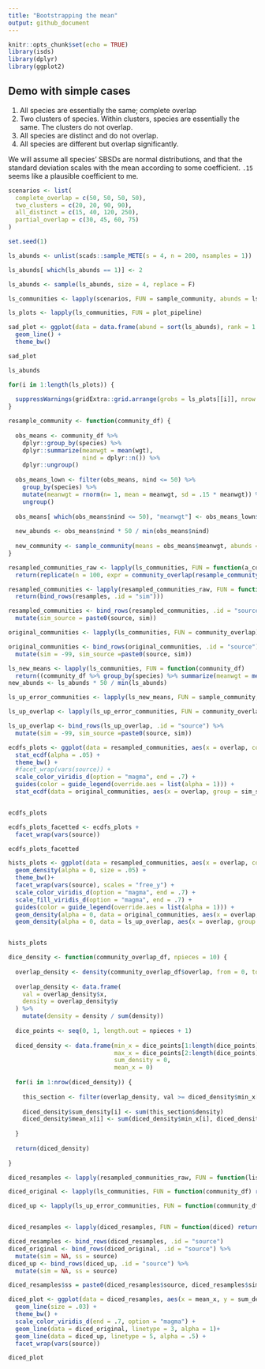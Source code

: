 ```yaml
---
title: "Bootstrapping the mean"
output: github_document
---
```


```r
knitr::opts_chunk$set(echo = TRUE)
library(isds)
library(dplyr)
library(ggplot2)
```

## Demo with simple cases

1. All species are essentially the same; complete overlap
2. Two clusters of species. Within clusters, species are essentially the same. The clusters do not overlap.
3. All species are distinct and do not overlap.
4. All species are different but overlap significantly.

We will assume all species' SBSDs are normal distributions, and that the standard deviation scales with the mean according to some coefficient. `.15` seems like a plausible coefficient to me. 

```r

scenarios <- list(
  complete_overlap = c(50, 50, 50, 50),
  two_clusters = c(20, 20, 90, 90),
  all_distinct = c(15, 40, 120, 250),
  partial_overlap = c(30, 45, 60, 75)
)

set.seed(1)

ls_abunds <- unlist(scads::sample_METE(s = 4, n = 200, nsamples = 1))

ls_abunds[ which(ls_abunds == 1)] <- 2

ls_abunds <- sample(ls_abunds, size = 4, replace = F)

ls_communities <- lapply(scenarios, FUN = sample_community, abunds = ls_abunds)

ls_plots <- lapply(ls_communities, FUN = plot_pipeline)
```


```r

sad_plot <- ggplot(data = data.frame(abund = sort(ls_abunds), rank = 1:4), aes(x = rank, y = abund)) +
  geom_line() +
  theme_bw()

sad_plot

ls_abunds
```

```r
for(i in 1:length(ls_plots)) {
  
  suppressWarnings(gridExtra::grid.arrange(grobs = ls_plots[[i]], nrow = 1, top = grid::textGrob(paste0(names(scenarios)[i], " + logseries SAD"),gp=grid::gpar(fontsize=12))))
}
```

```r

resample_community <- function(community_df) {
  
  obs_means <- community_df %>%
    dplyr::group_by(species) %>%
    dplyr::summarize(meanwgt = mean(wgt),
                     nind = dplyr::n()) %>%
    dplyr::ungroup()
  
  obs_means_lown <- filter(obs_means, nind <= 50) %>%
    group_by(species) %>%
    mutate(meanwgt = rnorm(n= 1, mean = meanwgt, sd = .15 * meanwgt)) %>%
    ungroup()
  
  obs_means[ which(obs_means$nind <= 50), "meanwgt"] <- obs_means_lown$meanwgt
  
  new_abunds <- obs_means$nind * 50 / min(obs_means$nind)
  
  new_community <- sample_community(means = obs_means$meanwgt, abunds = new_abunds)
}

```

```r

resampled_communities_raw <- lapply(ls_communities, FUN = function(a_community) 
  return(replicate(n = 100, expr = community_overlap(resample_community(a_community)), simplify = F)))

resampled_communities <- lapply(resampled_communities_raw, FUN = function(resamples)
  return(bind_rows(resamples, .id = "sim")))

resampled_communities <- bind_rows(resampled_communities, .id = "source") %>%
  mutate(sim_source = paste0(source, sim))

original_communities <- lapply(ls_communities, FUN = community_overlap)

original_communities <- bind_rows(original_communities, .id = "source") %>%
  mutate(sim = -99, sim_source =paste0(source, sim))

ls_new_means <- lapply(ls_communities, FUN = function(community_df) 
  return((community_df %>% group_by(species) %>% summarize(meanwgt = mean(wgt)) %>% ungroup())$meanwgt))
new_abunds <- ls_abunds * 50 / min(ls_abunds)

ls_up_error_communities <- lapply(ls_new_means, FUN = sample_community, abunds = new_abunds)

ls_up_overlap <- lapply(ls_up_error_communities, FUN = community_overlap) 

ls_up_overlap <- bind_rows(ls_up_overlap, .id = "source") %>%
  mutate(sim = -99, sim_source =paste0(source, sim))

```

```r

ecdfs_plots <- ggplot(data = resampled_communities, aes(x = overlap, color = source, group = sim_source)) +
  stat_ecdf(alpha = .05) +
  theme_bw() +
  #facet_wrap(vars(source)) +
  scale_color_viridis_d(option = "magma", end = .7) +
  guides(color = guide_legend(override.aes = list(alpha = 1))) +
  stat_ecdf(data = original_communities, aes(x = overlap, group = sim_source), alpha = 1, linetype = 2)


ecdfs_plots

ecdfs_plots_facetted <- ecdfs_plots +
  facet_wrap(vars(source))

ecdfs_plots_facetted
```


```r

hists_plots <- ggplot(data = resampled_communities, aes(x = overlap, color = source, fill = source, group = sim_source)) +
  geom_density(alpha = 0, size = .05) +
  theme_bw()+
  facet_wrap(vars(source), scales = "free_y") +
  scale_color_viridis_d(option = "magma", end = .7) +
  scale_fill_viridis_d(option = "magma", end = .7) +
  guides(color = guide_legend(override.aes = list(alpha = 1))) +
  geom_density(alpha = 0, data = original_communities, aes(x = overlap, group = sim_source), linetype = 2) +
  geom_density(alpha = 0, data = ls_up_overlap, aes(x = overlap, group = sim_source), linetype = 5)


hists_plots

```
```r

dice_density <- function(community_overlap_df, npieces = 10) {
  
  overlap_density <- density(community_overlap_df$overlap, from = 0, to = 1)
  
  overlap_density <- data.frame(
    val = overlap_density$x,
    density = overlap_density$y
  ) %>%
    mutate(density = density / sum(density))
  
  dice_points <- seq(0, 1, length.out = npieces + 1)
  
  diced_density <- data.frame(min_x = dice_points[1:length(dice_points) - 1],
                              max_x = dice_points[2:length(dice_points)], 
                              sum_density = 0,
                              mean_x = 0)
  
  for(i in 1:nrow(diced_density)) {
    
    this_section <- filter(overlap_density, val >= diced_density$min_x[i], val < diced_density$max_x[i])
    
    diced_density$sum_density[i] <- sum(this_section$density)
    diced_density$mean_x[i] <- sum(diced_density$min_x[i], diced_density$max_x[i]) / 2
    
  }
  
  return(diced_density)
  
}

```


```r
diced_resamples <- lapply(resampled_communities_raw, FUN = function(list_of_community_df) return(lapply(list_of_community_df, FUN = function(community_df) return(dice_density((community_df))))))

diced_original <- lapply(ls_communities, FUN = function(community_df) return(dice_density(community_overlap(community_df))))

diced_up <- lapply(ls_up_error_communities, FUN = function(community_df) return(dice_density(community_overlap(community_df))))


diced_resamples <- lapply(diced_resamples, FUN = function(diced) return(bind_rows(diced, .id = "sim")))

diced_resamples <- bind_rows(diced_resamples, .id = "source")
diced_original <- bind_rows(diced_original, .id = "source") %>%
  mutate(sim = NA, ss = source)
diced_up <- bind_rows(diced_up, .id = "source") %>%
  mutate(sim = NA, ss = source)

diced_resamples$ss = paste0(diced_resamples$source, diced_resamples$sim)
```

```r
diced_plot <- ggplot(data = diced_resamples, aes(x = mean_x, y = sum_density, color = source, group = ss)) +
  geom_line(size = .03) +
  theme_bw() +
  scale_color_viridis_d(end = .7, option = "magma") +
  geom_line(data = diced_original, linetype = 3, alpha = 1)+
  geom_line(data = diced_up, linetype = 5, alpha = .5) +
  facet_wrap(vars(source))

diced_plot
```
